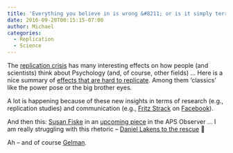 ```yaml
---
title: 'Everything you believe in is wrong &#8211; or is it simply terrorism?'
date: 2016-09-20T00:15:15-07:00
author: Michael
categories:
  - Replication
  - Science
---
```

The [replication crisis](https://en.wikipedia.org/wiki/Replication_crisis) has many interesting effects on how people (and scientists) think about Psychology (and, of course, other fields) &#8230; Here is a nice summary of [effects that are hard to replicate](https://digest.bps.org.uk/2016/09/16/ten-famous-psychology-findings-that-its-been-difficult-to-replicate/). Among them &#8216;classics&#8217; like the power pose or the big brother eyes. 

A lot is happening because of these new insights in terms of research (e.g., replication studies) and communication (e.g., [Fritz Strack](https://de.wikipedia.org/wiki/Fritz_Strack) on [Facebook](https://www.facebook.com/groups/psychmap/)). 

And then this: [Susan Fiske](https://en.wikipedia.org/wiki/Susan_Fiske) in an [upcoming piece](https://www.facebook.com/photo.php?fbid=311301635895040&set=pcb.309090142801248&type=3&theater) in the APS Observer &#8230; I am really struggling with this rhetoric &#8211; [Daniel Lakens to the rescue](http://daniellakens.blogspot.ch/2016/09/why-scientific-criticism-sometimes.html) 🙂

Ah &#8211; and of course [Gelman](http://andrewgelman.com/2016/09/20/methodological-terrorism/).